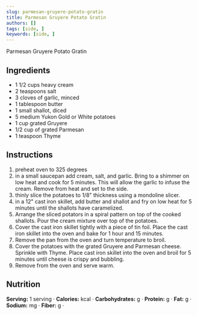 ```yaml
---
slug: parmesan-gruyere-potato-gratin
title: Parmesan Gruyere Potato Gratin
authors: []
tags: [side, ]
keywords: [side, ]
---
```


Parmesan Gruyere Potato Gratin
<!-- <img src="/img/chicken-and-orzo-skillet.jpg" alt="Creamy Chicken And Orzo Skillet Picture" width="800" height="670" /> -->

<!-- truncate -->


## Ingredients
- 1 1/2 cups heavy cream
- 2 teaspoons salt
- 3 cloves of garlic, minced
- 1 tablespoon butter
- 1 small shallot, diced
- 5 medium Yukon Gold or White potatoes
- 1 cup grated Gruyere
- 1/2 cup of grated Parmesan
- 1 teaspoon Thyme

## Instructions 

1. preheat oven to 325 degrees
2. in a small saucepan add cream, salt, and garlic. Bring to a shimmer on low heat and cook for 5 minutes. This will allow the garlic to infuse the cream. Remove from heat and set to the side. 
3. thinly slice the potatoes to 1/8" thickness using a mondoline slicer.
4. in a 12" cast iron skillet, add butter and shallot and fry on low heat for 5 minutes until the shallots have caramelized.
5. Arrange the sliced potators in a spiral pattern on top of the cooked shallots. Pour the cream mixture over top of the potatoes.
6. Cover the cast iron skillet tightly with a piece of tin foil. Place the cast iron skillet into the oven and bake for 1 hour and 15 minutes.
7. Remove the pan from the oven and turn temperature to broil.
8. Cover the potatoes with the grated Gruyere and Parmesan cheese. Sprinkle with Thyme. Place cast iron skillet into the oven and broil for 5 minutes until cheese is crispy and bubbling.
9. Remove from the oven and serve warm.  

## Nutrition
**Serving:** 1 serving · 
**Calories:** kcal · 
**Carbohydrates:** g · 
**Protein:** g · 
**Fat:** g · 
**Sodium:** mg · 
**Fiber:** g · 